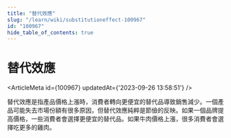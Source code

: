 ```yaml
---
title: "替代效應"
slug: "/learn/wiki/substitutioneffect-100967"
id: "100967"
hide_table_of_contents: true
---
```



# 替代效應

<ArticleMeta id={100967} updatedAt={'2023-09-26 13:58:51'} />
<div className='border-solid border-b border-t-0 my-4 border-[var(--ifm-color-gray-300)]' />

替代效應是指產品價格上漲時，消費者轉向更便宜的替代品導致銷售減少。一個產品可能失去市場份額有很多原因，但替代效應純粹是節儉的反映。如果一個品牌提高價格，一些消費者會選擇更便宜的替代品。如果牛肉價格上漲，很多消費者會選擇吃更多的雞肉。
